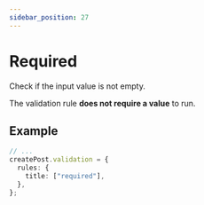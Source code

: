```yaml
---
sidebar_position: 27
---
```


# Required

Check if the input value is not empty.

The validation rule **does not require a value** to run.

## Example

```ts title="src/app/posts/controllers/create-post.ts"
// ...
createPost.validation = {
  rules: {
    title: ["required"],
  },
};
```

